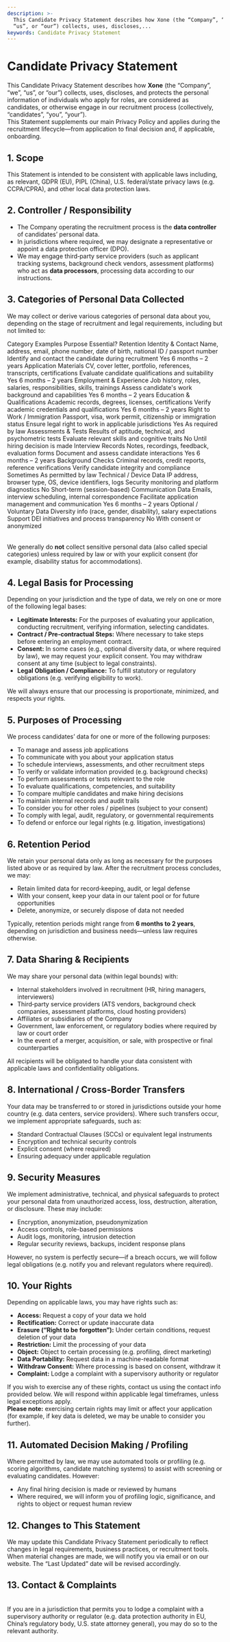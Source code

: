 ```yaml
---
description: >-
  This Candidate Privacy Statement describes how Xone (the “Company”, “we”,
  “us”, or “our”) collects, uses, discloses,...
keywords: Candidate Privacy Statement
---
```


# Candidate Privacy Statement

This Candidate Privacy Statement describes how **<Link className='text-primaryHue' isExternal showAnchorIcon href="https://xone.org">Xone</Link>** (the “Company”, “we”, “us”, or “our”) collects, uses, discloses, and protects the personal information of individuals who apply for roles, are considered as candidates, or otherwise engage in our recruitment process (collectively, “candidates”, “you”, “your”).
<br/>
This Statement supplements our main Privacy Policy and applies during the recruitment lifecycle—from application to final decision and, if applicable, onboarding.

## 1. Scope

This Statement is intended to be consistent with applicable laws including, as relevant, GDPR (EU), PIPL (China), U.S. federal/state privacy laws (e.g. CCPA/CPRA), and other local data protection laws.

## 2. Controller / Responsibility

* The Company operating the recruitment process is the **data controller** of candidates’ personal data.
* In jurisdictions where required, we may designate a representative or appoint a data protection officer (DPO).
* We may engage third‑party service providers (such as applicant tracking systems, background check vendors, assessment platforms) who act as **data processors**, processing data according to our instructions.

## 3. Categories of Personal Data Collected

We may collect or derive various categories of personal data about you, depending on the stage of recruitment and legal requirements, including but not limited to:

<div className="overflow-x-auto">
  <Table removeWrapper aria-label="Candidate Data Table" className="mt-2">
    <TableHeader>
      <TableColumn>Category</TableColumn>
      <TableColumn>Examples</TableColumn>
      <TableColumn>Purpose</TableColumn>
      <TableColumn>Essential?</TableColumn>
      <TableColumn>Retention</TableColumn>
    </TableHeader>
    <TableBody>
      <TableRow key="1">
        <TableCell>Identity & Contact</TableCell>
        <TableCell>Name, address, email, phone number, date of birth, national ID / passport number</TableCell>
        <TableCell>Identify and contact the candidate during recruitment</TableCell>
        <TableCell>Yes</TableCell>
        <TableCell>6 months – 2 years</TableCell>
      </TableRow>
      <TableRow key="2">
        <TableCell>Application Materials</TableCell>
        <TableCell>CV, cover letter, portfolio, references, transcripts, certifications</TableCell>
        <TableCell>Evaluate candidate qualifications and suitability</TableCell>
        <TableCell>Yes</TableCell>
        <TableCell>6 months – 2 years</TableCell>
      </TableRow>
      <TableRow key="3">
        <TableCell>Employment & Experience</TableCell>
        <TableCell>Job history, roles, salaries, responsibilities, skills, trainings</TableCell>
        <TableCell>Assess candidate's work background and capabilities</TableCell>
        <TableCell>Yes</TableCell>
        <TableCell>6 months – 2 years</TableCell>
      </TableRow>
      <TableRow key="4">
        <TableCell>Education & Qualifications</TableCell>
        <TableCell>Academic records, degrees, licenses, certifications</TableCell>
        <TableCell>Verify academic credentials and qualifications</TableCell>
        <TableCell>Yes</TableCell>
        <TableCell>6 months – 2 years</TableCell>
      </TableRow>
      <TableRow key="5">
        <TableCell>Right to Work / Immigration</TableCell>
        <TableCell>Passport, visa, work permit, citizenship or immigration status</TableCell>
        <TableCell>Ensure legal right to work in applicable jurisdictions</TableCell>
        <TableCell>Yes</TableCell>
        <TableCell>As required by law</TableCell>
      </TableRow>
      <TableRow key="6">
        <TableCell>Assessments & Tests</TableCell>
        <TableCell>Results of aptitude, technical, and psychometric tests</TableCell>
        <TableCell>Evaluate relevant skills and cognitive traits</TableCell>
        <TableCell>No</TableCell>
        <TableCell>Until hiring decision is made</TableCell>
      </TableRow>
      <TableRow key="7">
        <TableCell>Interview Records</TableCell>
        <TableCell>Notes, recordings, feedback, evaluation forms</TableCell>
        <TableCell>Document and assess candidate interactions</TableCell>
        <TableCell>Yes</TableCell>
        <TableCell>6 months – 2 years</TableCell>
      </TableRow>
      <TableRow key="8">
        <TableCell>Background Checks</TableCell>
        <TableCell>Criminal records, credit reports, reference verifications</TableCell>
        <TableCell>Verify candidate integrity and compliance</TableCell>
        <TableCell>Sometimes</TableCell>
        <TableCell>As permitted by law</TableCell>
      </TableRow>
      <TableRow key="9">
        <TableCell>Technical / Device Data</TableCell>
        <TableCell>IP address, browser type, OS, device identifiers, logs</TableCell>
        <TableCell>Security monitoring and platform diagnostics</TableCell>
        <TableCell>No</TableCell>
        <TableCell>Short-term (session-based)</TableCell>
      </TableRow>
      <TableRow key="10">
        <TableCell>Communication Data</TableCell>
        <TableCell>Emails, interview scheduling, internal correspondence</TableCell>
        <TableCell>Facilitate application management and communication</TableCell>
        <TableCell>Yes</TableCell>
        <TableCell>6 months – 2 years</TableCell>
      </TableRow>
      <TableRow key="11">
        <TableCell>Optional / Voluntary Data</TableCell>
        <TableCell>Diversity info (race, gender, disability), salary expectations</TableCell>
        <TableCell>Support DEI initiatives and process transparency</TableCell>
        <TableCell>No</TableCell>
        <TableCell>With consent or anonymized</TableCell>
      </TableRow>
    </TableBody>
  </Table>
</div>

We generally do **not** collect sensitive personal data (also called special categories) unless required by law or with your explicit consent (for example, disability status for accommodations).

## 4. Legal Basis for Processing

Depending on your jurisdiction and the type of data, we rely on one or more of the following legal bases:

* **Legitimate Interests:** For the purposes of evaluating your application, conducting recruitment, verifying information, selecting candidates.
* **Contract / Pre‑contractual Steps:** Where necessary to take steps before entering an employment contract.
* **Consent:** In some cases (e.g., optional diversity data, or where required by law), we may request your explicit consent. You may withdraw consent at any time (subject to legal constraints).
* **Legal Obligation / Compliance:** To fulfill statutory or regulatory obligations (e.g. verifying eligibility to work).

We will always ensure that our processing is proportionate, minimized, and respects your rights.

## 5. Purposes of Processing

We process candidates’ data for one or more of the following purposes:

* To manage and assess job applications
* To communicate with you about your application status
* To schedule interviews, assessments, and other recruitment steps
* To verify or validate information provided (e.g. background checks)
* To perform assessments or tests relevant to the role
* To evaluate qualifications, competencies, and suitability
* To compare multiple candidates and make hiring decisions
* To maintain internal records and audit trails
* To consider you for other roles / pipelines (subject to your consent)
* To comply with legal, audit, regulatory, or governmental requirements
* To defend or enforce our legal rights (e.g. litigation, investigations)

## 6. Retention Period

We retain your personal data only as long as necessary for the purposes listed above or as required by law. After the recruitment process concludes, we may:

* Retain limited data for record‑keeping, audit, or legal defense
* With your consent, keep your data in our talent pool or for future opportunities
* Delete, anonymize, or securely dispose of data not needed

Typically, retention periods might range from **6 months to 2 years**, depending on jurisdiction and business needs—unless law requires otherwise.

## 7. Data Sharing & Recipients

We may share your personal data (within legal bounds) with:

* Internal stakeholders involved in recruitment (HR, hiring managers, interviewers)
* Third‑party service providers (ATS vendors, background check companies, assessment platforms, cloud hosting providers)
* Affiliates or subsidiaries of the Company
* Government, law enforcement, or regulatory bodies where required by law or court order
* In the event of a merger, acquisition, or sale, with prospective or final counterparties

All recipients will be obligated to handle your data consistent with applicable laws and confidentiality obligations.

## 8. International / Cross‑Border Transfers

Your data may be transferred to or stored in jurisdictions outside your home country (e.g. data centers, service providers). Where such transfers occur, we implement appropriate safeguards, such as:

* Standard Contractual Clauses (SCCs) or equivalent legal instruments
* Encryption and technical security controls
* Explicit consent (where required)
* Ensuring adequacy under applicable regulation

## 9. Security Measures

We implement administrative, technical, and physical safeguards to protect your personal data from unauthorized access, loss, destruction, alteration, or disclosure. These may include:

* Encryption, anonymization, pseudonymization
* Access controls, role-based permissions
* Audit logs, monitoring, intrusion detection
* Regular security reviews, backups, incident response plans

However, no system is perfectly secure—if a breach occurs, we will follow legal obligations (e.g. notify you and relevant regulators where required).

## 10. Your Rights

Depending on applicable laws, you may have rights such as:

* **Access:** Request a copy of your data we hold
* **Rectification:** Correct or update inaccurate data
* **Erasure (“Right to be forgotten”):** Under certain conditions, request deletion of your data
* **Restriction:** Limit the processing of your data
* **Object:** Object to certain processing (e.g. profiling, direct marketing)
* **Data Portability:** Request data in a machine-readable format
* **Withdraw Consent:** Where processing is based on consent, withdraw it
* **Complaint:** Lodge a complaint with a supervisory authority or regulator

If you wish to exercise any of these rights, contact us using the contact info provided below. We will respond within applicable legal timeframes, unless legal exceptions apply.
<br/>
**Please note:** exercising certain rights may limit or affect your application (for example, if key data is deleted, we may be unable to consider you further).

## 11. Automated Decision Making / Profiling

Where permitted by law, we may use automated tools or profiling (e.g. scoring algorithms, candidate matching systems) to assist with screening or evaluating candidates. However:

* Any final hiring decision is made or reviewed by humans
* Where required, we will inform you of profiling logic, significance, and rights to object or request human review

## 12. Changes to This Statement

We may update this Candidate Privacy Statement periodically to reflect changes in legal requirements, business practices, or recruitment tools. When material changes are made, we will notify you via email or on our website. The “Last Updated” date will be revised accordingly.

## 13. Contact & Complaints

<ContactInfo />
<br/>
If you are in a jurisdiction that permits you to lodge a complaint with a supervisory authority or regulator (e.g. data protection authority in EU, China’s regulatory body, U.S. state attorney general), you may do so to the relevant authority.
